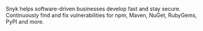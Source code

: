 Snyk helps software-driven businesses develop fast and stay secure. Continuously find and fix vulnerabilities for npm, Maven, NuGet, RubyGems, PyPI and more.